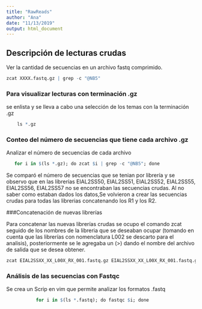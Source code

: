 ```yaml
---
title: "RawReads"
author: "Ana"
date: "11/13/2019"
output: html_document
---
```


## Descripción de lecturas crudas

Ver la cantidad de secuencias en un archivo fastq comprimido.  

```r
zcat XXXX.fastq.gz | grep -c "@NB5"
```

### Para visualizar lecturas con terminación .gz
    
se enlista y se lleva a cabo una selección de los temas con la terminación .gz

```r
    ls *.gz
```
### Conteo del número de secuencias que tiene cada archivo .gz

Analizar el número de secuencias de cada archivo


```r
   for i in $(ls *.gz); do zcat $i | grep -c "@NB5"; done
```
Se comparó el número de secuencias que se tenian por librería y se observo que en las librerías EIAL2SS50, EIAL2SS51, EIAL2SS52, EIAL2SS55, EIAL2SS56, EIAL2SS57 no se encontraban las secuencias crudas. Al no saber como estaban dados los datos,Se volvieron a crear las secuencias crudas para todas las librerias concatenando los R1 y los R2. 


###Concatenación de nuevas librerías 

Para concatenar las nuevas librerías crudas se ocupo el comando zcat seguido de los nombres de la libreria que se deseaban ocupar (tomando en cuenta que las librerías con nomenclatura L002 se descarto para el analisis), posteriormente se le agregaba un (>) dando el nombre del archivo de salida que se desea obtener.

```r
zcat EIAL2SSXX_XX_L00X_RX_001.fastq.gz EIAL2SSXX_XX_L00X_RX_001.fastq.gz EIAL2SSXX_XX_L00X_RX_001.fastq.gz > EIAL2SSXX_RX_2.fastq 
```
### Análisis de las secuencias con Fastqc

Se crea un Scrip en vim que permite analizar los formatos .fastq 
```r
           for i in $(ls *.fastq); do fastqc $i; done
```    
        


    
    
    
    
    
    
    
    
    
    
    
    
    
    
    
    
    
    
    
    
    
    
    
    
    
    
    
    
    
    
    
    
    
    
    
    
    
    
    
    
    
    
    
    
    
    
    
    
    
    
    
    
    
    
    
    
    
    
    
    
    
    
    
    
    
    
    
    
    
    
    
    
    
    
    
    
    
    
    
    
    
    
    
    
    
    
    
    
    
    
      

